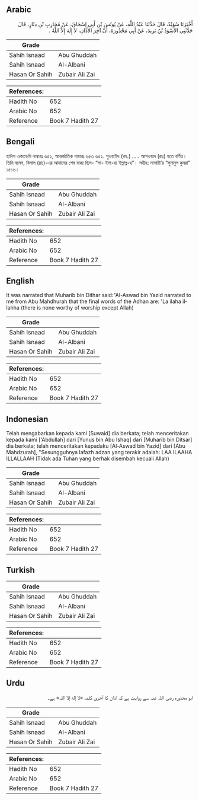 ## Arabic


<div dir="rtl" lang="ar" style={{fontSize:'larger',backgroundColor:'#f8f9fa',padding:20}}>
أَخْبَرَنَا سُوَيْدٌ، قَالَ حَدَّثَنَا عَبْدُ اللَّهِ، عَنْ يُونُسَ بْنِ أَبِي إِسْحَاقَ، عَنْ مُحَارِبِ بْنِ دِثَارٍ، قَالَ حَدَّثَنِي الأَسْوَدُ بْنُ يَزِيدَ، عَنْ أَبِي مَحْذُورَةَ، أَنَّ آخِرَ الأَذَانِ، لاَ إِلَهَ إِلاَّ اللَّهُ ‏.‏
</div>
<div style={{backgroundColor:'#f8f9fa',padding:20, marginBottom: 10}}><table> <thead> <tr> <th>Grade</th> <th></th> </tr> </thead> <tbody> <tr><td>Sahih Isnaad</td><td>Abu Ghuddah</td></tr><tr><td>Sahih Isnaad</td><td>Al-Albani</td></tr><tr><td>Hasan Or Sahih</td><td>Zubair Ali Zai</td></tr></tbody></table><table> <thead> <tr> <th>References:</th> <th></th> </tr> </thead> <tbody><tr><td>Hadith No</td><td>652</td></tr><tr><td>Arabic No</td><td>652</td></tr><tr><td>Reference</td><td>Book 7 Hadith 27</td></tr></tbody></table></div>

## Bengali


<div dir="ltr" lang="bn" style={{fontSize:'larger',backgroundColor:'#f8f9fa',padding:20}}>
হাদিস একাডেমি নাম্বারঃ ৬৫২, আন্তর্জাতিক নাম্বারঃ ৬৫৩ ৬৫২. সুওয়াইদ (রহ.) ..... আসওয়াদ (রাঃ) হতে বর্ণিত। তিনি বলেন, বিলাল (রাঃ)-এর আযানের শেষ বাক্য ছিল- “লা- ইলা-হা ইল্লাল্ল-হ”। সহীহ: নাসায়ী’র “সুনানুল কুবরা” ১৫১৬।
</div>
<div style={{backgroundColor:'#f8f9fa',padding:20, marginBottom: 10}}><table> <thead> <tr> <th>Grade</th> <th></th> </tr> </thead> <tbody> <tr><td>Sahih Isnaad</td><td>Abu Ghuddah</td></tr><tr><td>Sahih Isnaad</td><td>Al-Albani</td></tr><tr><td>Hasan Or Sahih</td><td>Zubair Ali Zai</td></tr></tbody></table><table> <thead> <tr> <th>References:</th> <th></th> </tr> </thead> <tbody><tr><td>Hadith No</td><td>652</td></tr><tr><td>Arabic No</td><td>652</td></tr><tr><td>Reference</td><td>Book 7 Hadith 27</td></tr></tbody></table></div>

## English


<div dir="ltr" lang="en" style={{fontSize:'larger',backgroundColor:'#f8f9fa',padding:20}}>
It was narrated that Muharib bin Dithar said:"Al-Aswad bin Yazid narrated to me from Abu Mahdhurah that the final words of the Adhan are: 'La ilaha illahha (there is none worthy of worship except Allah)
</div>
<div style={{backgroundColor:'#f8f9fa',padding:20, marginBottom: 10}}><table> <thead> <tr> <th>Grade</th> <th></th> </tr> </thead> <tbody> <tr><td>Sahih Isnaad</td><td>Abu Ghuddah</td></tr><tr><td>Sahih Isnaad</td><td>Al-Albani</td></tr><tr><td>Hasan Or Sahih</td><td>Zubair Ali Zai</td></tr></tbody></table><table> <thead> <tr> <th>References:</th> <th></th> </tr> </thead> <tbody><tr><td>Hadith No</td><td>652</td></tr><tr><td>Arabic No</td><td>652</td></tr><tr><td>Reference</td><td>Book 7 Hadith 27</td></tr></tbody></table></div>

## Indonesian


<div dir="ltr" lang="id" style={{fontSize:'larger',backgroundColor:'#f8f9fa',padding:20}}>
Telah mengabarkan kepada kami [Suwaid] dia berkata; telah menceritakan kepada kami ['Abdullah] dari [Yunus bin Abu Ishaq] dari [Muharib bin Ditsar] dia berkata; telah menceritakan kepadaku [Al-Aswad bin Yazid] dari [Abu Mahdzurah], "Sesungguhnya lafazh adzan yang terakir adalah: LAA ILAAHA ILLALLAAH (Tidak ada Tuhan yang berhak disembah kecuali Allah)
</div>
<div style={{backgroundColor:'#f8f9fa',padding:20, marginBottom: 10}}><table> <thead> <tr> <th>Grade</th> <th></th> </tr> </thead> <tbody> <tr><td>Sahih Isnaad</td><td>Abu Ghuddah</td></tr><tr><td>Sahih Isnaad</td><td>Al-Albani</td></tr><tr><td>Hasan Or Sahih</td><td>Zubair Ali Zai</td></tr></tbody></table><table> <thead> <tr> <th>References:</th> <th></th> </tr> </thead> <tbody><tr><td>Hadith No</td><td>652</td></tr><tr><td>Arabic No</td><td>652</td></tr><tr><td>Reference</td><td>Book 7 Hadith 27</td></tr></tbody></table></div>

## Turkish


<div dir="ltr" lang="tr" style={{fontSize:'larger',backgroundColor:'#f8f9fa',padding:20}}>

</div>
<div style={{backgroundColor:'#f8f9fa',padding:20, marginBottom: 10}}><table> <thead> <tr> <th>Grade</th> <th></th> </tr> </thead> <tbody> <tr><td>Sahih Isnaad</td><td>Abu Ghuddah</td></tr><tr><td>Sahih Isnaad</td><td>Al-Albani</td></tr><tr><td>Hasan Or Sahih</td><td>Zubair Ali Zai</td></tr></tbody></table><table> <thead> <tr> <th>References:</th> <th></th> </tr> </thead> <tbody><tr><td>Hadith No</td><td>652</td></tr><tr><td>Arabic No</td><td>652</td></tr><tr><td>Reference</td><td>Book 7 Hadith 27</td></tr></tbody></table></div>

## Urdu


<div dir="rtl" lang="ur" style={{fontSize:'larger',backgroundColor:'#f8f9fa',padding:20}}>
ابو محذورہ رضی اللہ عنہ سے روایت ہے کہ اذان کا آخری کلمہ «لا إله إلا اللہ» ہے۔
</div>
<div style={{backgroundColor:'#f8f9fa',padding:20, marginBottom: 10}}><table> <thead> <tr> <th>Grade</th> <th></th> </tr> </thead> <tbody> <tr><td>Sahih Isnaad</td><td>Abu Ghuddah</td></tr><tr><td>Sahih Isnaad</td><td>Al-Albani</td></tr><tr><td>Hasan Or Sahih</td><td>Zubair Ali Zai</td></tr></tbody></table><table> <thead> <tr> <th>References:</th> <th></th> </tr> </thead> <tbody><tr><td>Hadith No</td><td>652</td></tr><tr><td>Arabic No</td><td>652</td></tr><tr><td>Reference</td><td>Book 7 Hadith 27</td></tr></tbody></table></div>